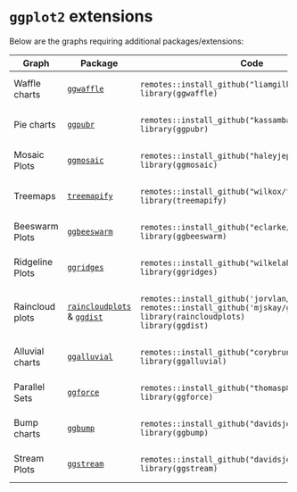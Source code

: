 # `ggplot2` extensions {.unnumbered}

Below are the graphs requiring additional packages/extensions:

::: {style="font-size: 0.95rem;"}
+-----------------+------------------------------------------------------------------------------------------------------------------------+-------------------------------------------------------+
| Graph           | Package                                                                                                                | Code                                                  |
+=================+========================================================================================================================+=======================================================+
| Waffle charts   | [`ggwaffle`](https://liamgilbey.github.io/ggwaffle/)                                                                   |     remotes::install_github("liamgilbey/ggwaffle")    |
|                 |                                                                                                                        |     library(ggwaffle)                                 |
+-----------------+------------------------------------------------------------------------------------------------------------------------+-------------------------------------------------------+
| Pie charts      | [`ggpubr`](https://rpkgs.datanovia.com/ggpubr/)                                                                        |     remotes::install_github("kassambara/ggpubr")      |
|                 |                                                                                                                        |     library(ggpubr)                                   |
+-----------------+------------------------------------------------------------------------------------------------------------------------+-------------------------------------------------------+
| Mosaic Plots    | [`ggmosaic`](https://haleyjeppson.github.io/ggmosaic/)                                                                 |     remotes::install_github("haleyjeppson/ggmosaic")  |
|                 |                                                                                                                        |     library(ggmosaic)                                 |
+-----------------+------------------------------------------------------------------------------------------------------------------------+-------------------------------------------------------+
| Treemaps        | [`treemapify`](https://wilkox.org/treemapify/)                                                                         |     remotes::install_github("wilkox/treemapify")      |
|                 |                                                                                                                        |     library(treemapify)                               |
+-----------------+------------------------------------------------------------------------------------------------------------------------+-------------------------------------------------------+
| Beeswarm Plots  | [`ggbeeswarm`](https://github.com/eclarke/ggbeeswarm)                                                                  |     remotes::install_github("eclarke/ggbeeswarm")     |
|                 |                                                                                                                        |     library(ggbeeswarm)                               |
+-----------------+------------------------------------------------------------------------------------------------------------------------+-------------------------------------------------------+
| Ridgeline Plots | [`ggridges`](https://wilkelab.org/ggridges/)                                                                           |     remotes::install_github("wilkelab/ggridges")      |
|                 |                                                                                                                        |     library(ggridges)                                 |
+-----------------+------------------------------------------------------------------------------------------------------------------------+-------------------------------------------------------+
| Raincloud plots | [`raincloudplots`](https://github.com/jorvlan/raincloudplots) & [`ggdist`](https://mjskay.github.io/ggdist/reference/) |     remotes::install_github('jorvlan/raincloudplots') |
|                 |                                                                                                                        |     remotes::install_github('mjskay/ggdist')          |
|                 |                                                                                                                        |     library(raincloudplots)                           |
|                 |                                                                                                                        |     library(ggdist)                                   |
+-----------------+------------------------------------------------------------------------------------------------------------------------+-------------------------------------------------------+
| Alluvial charts | [`ggalluvial`](https://corybrunson.github.io/ggalluvial/)                                                              |     remotes::install_github("corybrunson/ggalluvial") |
|                 |                                                                                                                        |     library(ggalluvial)                               |
+-----------------+------------------------------------------------------------------------------------------------------------------------+-------------------------------------------------------+
| Parallel Sets   | [`ggforce`](https://ggforce.data-imaginist.com/)                                                                       |     remotes::install_github("thomasp85/ggforce")      |
|                 |                                                                                                                        |     library(ggforce)                                  |
+-----------------+------------------------------------------------------------------------------------------------------------------------+-------------------------------------------------------+
| Bump charts     | [`ggbump`](https://github.com/davidsjoberg/ggbump)                                                                     |     remotes::install_github("davidsjoberg/ggbump")    |
|                 |                                                                                                                        |     library(ggbump)                                   |
+-----------------+------------------------------------------------------------------------------------------------------------------------+-------------------------------------------------------+
| Stream Plots    | [`ggstream`](https://github.com/davidsjoberg/ggstream)                                                                 |     remotes::install_github("davidsjoberg/ggstream")  |
|                 |                                                                                                                        |     library(ggstream)                                 |
+-----------------+------------------------------------------------------------------------------------------------------------------------+-------------------------------------------------------+
:::
